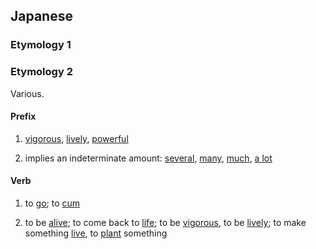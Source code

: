 ==Japanese==

===Etymology 1===
{{ja-see-kango|育|郁|畏懼|偉躯}}

===Etymology 2===
Various.

====Prefix====
{{ja-pos|prefix}}

# {{ja-def|生|活}} {{qualifier|attaches to nouns}} [[vigorous]], [[lively]], [[powerful]]
# {{ja-def|幾}} {{qualifier|attaches to nouns}} implies an indeterminate amount: [[several]], [[many]], [[much]], [[a lot]]

====Verb====
{{ja-verb|type=1}}

# {{ja-def|行く|往く}} to [[go]]; to [[cum]]
# {{ja-def|生く}} to be [[alive]]; to come back to [[life]]; to be [[vigorous]], to be [[lively]]; to make something [[live]], to [[plant]] something